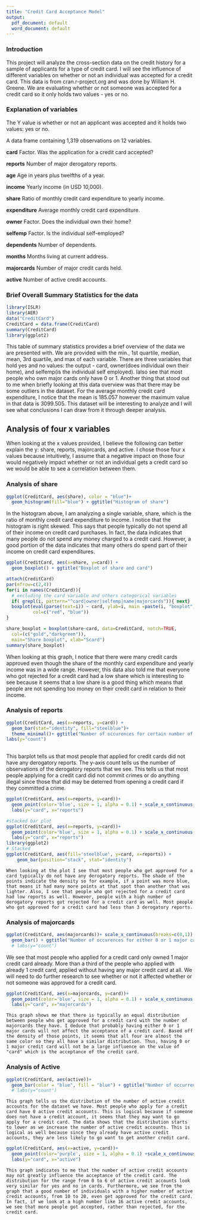 ```yaml
---
title: "Credit Card Acceptance Model"
output:
  pdf_document: default
  word_document: default
---
```


<h3> Introduction </h3>
This project will analyze the cross-section data on the credit history for a sample of applicants for a type of credit card. I will see the influence of different variables on whether or not an individual was accepted for a credit card. This data is from cran.r-project.org and was done by William H. Greene. We are evaluating whether or not someone was accepted for a credit card so it only holds two values - yes or no. 

<h3> Explanation of variables </h3>

The Y value is whether or not an applicant was accepted and it holds two values: yes or no. 

A data frame containing 1,319 observations on 12 variables.

**card** Factor. Was the application for a credit card accepted? 

**reports** Number of major derogatory reports.

**age** Age in years plus twelfths of a year.

**income** Yearly income (in USD 10,000).

**share** Ratio of monthly credit card expenditure to yearly income. 

**expenditure** Average monthly credit card expenditure.

**owner** Factor. Does the individual own their home?

**selfemp** Factor. Is the individual self-employed?

**dependents** Number of dependents.

**months** Months living at current address. 

**majorcards** Number of major credit cards held. 

**active** Number of active credit accounts.

<h3> Brief Overall Summary Statistics for the data </h3>


```r
library(ISLR)
library(AER)
data("CreditCard")
CreditCard = data.frame(CreditCard)
summary(CreditCard)
library(ggplot2)
```

  This table of summary statistics provides a brief overview of the data we are presented with. We are provided with the min., 1st quartile, median, mean, 3rd quartile, and max of each variable. There are three variables that hold yes and no values: the output - card, owner(does individual own their home), and selfemp(is the individual self employed). Ialso see that most people who own major cards only have 0 or 1. Another thing that stood out to me when briefly looking at this data overview was that there may be some outliers in the dataset. For the average monthly credit card expenditure, I notice that the mean is 185.057 however the maximum value in that data is 3099.505. This dataset will be interesting to analyze and I will see what conclusions I can draw from it through deeper analysis. 
  
  
<h2> Analysis of four x variables</h3>

  When looking at the x values provided, I believe the following can better explain the y: share, reports, majorcards, and active. I chose those four x values because intuitively, I assume that a negative impact on those four would negatively impact whether or not an individual gets a credit card so we would be able to see a correlation between them. 

<h3> Analysis of share</h3>

```r
ggplot(CreditCard, aes(share), color = "blue")+ 
  geom_histogram(fill="blue") + ggtitle("Histogram of share")
```

  In the histogram above, I am analyzing a single variable, share, which is the ratio of monthly credit card expenditure to income. I notice that the histogram is right skewed. This says that people typically do not spend all of their income on credit card purchases. In fact, the data indicates that many people do not spend any money charged to a credit card. However, a good portion of the data indicates that many others do spend part of their income on credit card expenditures.

```r
ggplot(CreditCard, aes(x=share, y=card)) + 
  geom_boxplot() + ggtitle("Boxplot of share and card")
```
```r
attach(CreditCard)
par(mfrow=c(2,4))
for(i in names(CreditCard)){
  # excluding the card variable and others categorical variables
  if( grepl(i, pattern="^card|owner|selfemp|name|majorcards")){ next}
  boxplot(eval(parse(text=i)) ~ card, ylab=i, main =paste(i, "boxplot"), 
          col=c("red", "blue"))
}
```
```r
share_boxplot = boxplot(share~card, data=CreditCard, notch=TRUE, 
  col=(c("gold","darkgreen")),
  main="Share boxplot", xlab="Scard")
summary(share_boxplot)
```
  
  When looking at this graph, I notice that there were many credit cards approved even though the share of the monthly card expenditure and yearly income was in a wide range. However, this data also told me that everyone who got rejected for a credit card had a low share which is interesting to see because it seems that a low share is a good thing which means that people are not spending too money on their credit card in relation to their income. 
  
<h3>Analysis of reports</h3>

```r
ggplot(CreditCard, aes(x=reports, y=card)) +
  geom_bar(stat="identity", fill="steelblue")+
  theme_minimal()+ ggtitle("Number of occurences for certain number of derogatory reports")
labs(y="count")
  
```

  This barplot tells us that most people that applied for credit cards did not have any derogatory reports. The y-axis count tells us the number of observations of the derogatory reports that we see. This tells us that most people applying for a credit card did not commit crimes or do anything illegal since those that did may be deterred from opening a credit card if they committed a crime. 
  
```r
ggplot(CreditCard, aes(x=reports, y=card))+ 
  geom_point(color='blue', size = 1, alpha = 0.1) + scale_x_continuous(breaks = seq(0, 14, by = 1)) +
  labs(y="card", x="reports")
```

```r
#stacked bar plot
ggplot(CreditCard, aes(x=reports, y=card))+ 
  geom_point(color='blue', size = 1, alpha = 0.1) + scale_x_continuous(breaks = seq(0, 14, by = 1)) +
  labs(y="card", x="reports")
library(ggplot2)
# Stacked
ggplot(CreditCard, aes(fill='steelblue', y=card, x=reports)) + 
    geom_bar(position="stack", stat="identity")
```
    When looking at the plot I see that most people who get approved for a card typically do not have any derogatory reports. The shade of the points indicate the density so for example, if a point was more blue, that means it had many more points at that spot than another that was lighter. Also, I see that people who got rejected for a credit card had low reports as well. However, people with a high number of derogatory reports got rejected for a credit card as well. Most people who got approved for a credit card had less than 3 derogatory reports. 
    
<h3> Analysis of majorcards</h3>

```r
ggplot(CreditCard, aes(majorcards))+ scale_x_continuous(breaks=c(0,1)) +
  geom_bar() + ggtitle("Number of occurences for either 0 or 1 major card")
  # labs(y="count")
```
We see that most people who applied for a credit card only owned 1 major credit card already. More than a third of the people who applied with already 1 credit card, applied without having any major credit card at all. We will need to do further research to see whether or not it affected whether or not someone was approved for a credit card. 

```r
ggplot(CreditCard, aes(x=majorcards, y=card))+ 
  geom_point(color='blue', size = 1, alpha = 0.1) + scale_x_continuous(breaks=c(0,1))
  labs(y="card", x="majorcards")
```
    This graph shows me that there is typically an equal distribution between people who get approved for a credit card with the number of majorcards they have. I deduce that probably having either 0 or 1 major cards will not affect the acceptance of a credit card. Based off the density of those points, it seems that all four are almost the same color so they all have a similar distribution. Thus, having 0 or 1 major credit card will not be a large influence on the value of "card" which is the acceptance of the credit card. 
    
<h3> Analysis of Active </h3>

```r
ggplot(CreditCard, aes(active))+ 
  geom_bar(color = "blue", fill = "blue") + ggtitle("Number of occurrences for values of the number of active credit accounts")
  # labs(y="count")
```
    This graph tells us the distribution of the number of active credit accounts for the dataset we have. Most people who apply for a credit card have 0 active credit accounts. This is logical because if someone does not have a credit account, it seems that they may want to go apply for a credit card. The data shows that the distribution starts to lower as we increase the number of active credit accounts. This is logical as well because since they already have active credit accounts, they are less likely to go want to get another credit card. 
    
```r
ggplot(CreditCard, aes(x=active, y=card))+ 
  geom_point(color='purple', size = 1, alpha = 0.1) +scale_x_continuous(breaks = seq(0, 46, by = 2)) +
  labs(y="card", x="active")
```
    This graph indicates to me that the number of active credit accounts may not greatly influence the acceptance of the credit card. The distribution for the range from 0 to 6 of active credit accounts look very similar for yes and no in cards. Furthermore, we see from the graph that a good number of individuals with a higher number of active credit accounts, from 10 to 20, even get approved for the credit card. In fact, if we look at a high number like 16 active credit accounts, we see that more people got accepted, rather than rejected, for the credit card. 